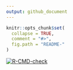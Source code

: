 ```yaml
---
output: github_document
---
```


<!-- README.md is generated from README.Rmd. Please edit that file -->

```r
knitr::opts_chunk$set(
  collapse = TRUE,
  comment = "#>",
  fig.path = "README-"
)
```


<!-- badges: start -->
[![R-CMD-check](https://github.com/mayssaharfouch/RPackVGL/workflows/R-CMD-check/badge.svg)](https://github.com/mayssaharfouch/RPackVGL/actions/workflows/R-CMD-check.yaml)
<!-- badges: end -->
  
